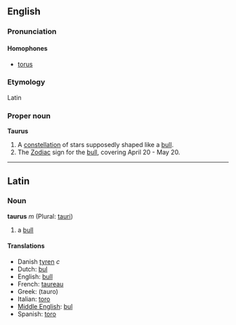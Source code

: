 ==English==
===Pronunciation===
====Homophones====
*[[torus]]

===Etymology===
Latin

===Proper noun===
'''Taurus'''

# A [[constellation]] of stars supposedly shaped like a [[bull]].
# The [[Zodiac]] sign for the [[bull]], covering April 20 - May 20.

----

==Latin==
===Noun===
'''taurus''' ''m'' (Plural: [[tauri]])

#a [[bull]]

====Translations====
*Danish [[tyren]] ''c''
*Dutch: [[bul]]
*English: [[bull]]
*French: [[taureau]]
*Greek: (tauro)
*Italian: [[toro]]
*[[Middle English]]: [[bul]]
*Spanish: [[toro]]